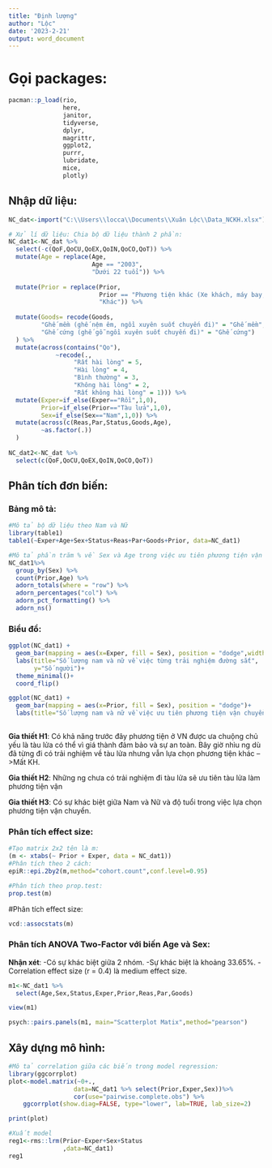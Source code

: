 ```yaml
---
title: "Định lượng"
author: "Lộc"
date: '2023-2-21'
output: word_document
---
```


# Gọi packages:

```r
pacman::p_load(rio, 
               here, 
               janitor, 
               tidyverse, 
               dplyr,
               magrittr, 
               ggplot2, 
               purrr, 
               lubridate, 
               mice, 
               plotly)
```

## Nhập dữ liệu:

```r
NC_dat<-import("C:\\Users\\locca\\Documents\\Xuân Lộc\\Data_NCKH.xlsx")
```

```r
# Xử lí dữ liệu: Chia bộ dữ liệu thành 2 phần:
NC_dat1<-NC_dat %>% 
  select(-c(QoF,QoCU,QoEX,QoIN,QoCO,QoT)) %>% 
  mutate(Age = replace(Age,
                       Age == "2003", 
                       "Dưới 22 tuổi")) %>% 
  
  mutate(Prior = replace(Prior,
                         Prior == "Phương tiện khác (Xe khách, máy bay, ....)",
                         "Khác")) %>% 
  
  mutate(Goods= recode(Goods,
         "Ghế mềm (ghế nệm êm, ngồi xuyên suốt chuyến đi)" = "Ghế mềm",
         "Ghế cứng (ghế gỗ ngồi xuyên suốt chuyến đi)" = "Ghế cứng")
  ) %>% 
  mutate(across(contains("Qo"),
             ~recode(.,
                  "Rất hài lòng" = 5,
                  "Hài lòng" = 4,
                  "Bình thường" = 3,
                  "Không hài lòng" = 2,
                  "Rất không hài lòng" = 1))) %>% 
  mutate(Exper=if_else(Exper=="Rồi",1,0),
         Prior=if_else(Prior=="Tàu lửa",1,0),
         Sex=if_else(Sex=="Nam",1,0)) %>% 
  mutate(across(c(Reas,Par,Status,Goods,Age),
         ~as.factor(.))
  )
         
NC_dat2<-NC_dat %>% 
  select(c(QoF,QoCU,QoEX,QoIN,QoCO,QoT))
```

## Phân tích đơn biến: {.tabset}

### Bảng mô tả:
```r
#Mô tả bộ dữ liệu theo Nam và Nữ
library(table1)
table1(~Exper+Age+Sex+Status+Reas+Par+Goods+Prior, data=NC_dat1)

#Mô tả phần trăm % về Sex và Age trong việc ưu tiên phương tiện vận chuyển Prior:
NC_dat1%>% 
  group_by(Sex) %>% 
  count(Prior,Age) %>%
  adorn_totals(where = "row") %>% 
  adorn_percentages("col") %>% 
  adorn_pct_formatting() %>% 
  adorn_ns()

```

### Biểu đồ:

```r
ggplot(NC_dat1) +
  geom_bar(mapping = aes(x=Exper, fill = Sex), position = "dodge",width = 0.7)+
  labs(title="Số lượng nam và nữ về việc từng trải nghiệm đường sắt",
       y="Số người")+
  theme_minimal()+
  coord_flip()

ggplot(NC_dat1) +
  geom_bar(mapping = aes(x=Prior, fill = Sex), position = "dodge")+
  labs(title="Số lượng nam và nữ về việc ưu tiên phương tiện vận chuyển")
  

```

**Gỉa thiết H1**: Có khả năng trước đây phương tiện ở VN được ưa chuộng
chủ yếu là tàu lửa có thể vì giá thành đảm bảo và sự an toàn. Bây giờ
nhìu ng dù đã từng đi có trải nghiệm về tàu lửa nhưng vẫn lựa chọn
phương tiện khác -->Mất KH.

**Gỉa thiết H2**: Những ng chưa có trải nghiệm đi tàu lửa sẽ ưu tiên tàu lửa làm phương tiện vận 

**Gỉa thiết H3**: Có sự khác biệt giữa Nam và Nữ và độ tuổi trong việc lựa chọn 
phương tiện vận chuyển.

### Phân tích effect size:
```r
#Tạo matrix 2x2 tên là m:
(m <- xtabs(~ Prior + Exper, data = NC_dat1)) 
#Phân tích theo 2 cách:
epiR::epi.2by2(m,method="cohort.count",conf.level=0.95)
```
```r
#Phân tích theo prop.test:
prop.test(m)
```
#Phân tích effect size:
```r
vcd::assocstats(m)
```
### Phân tích ANOVA Two-Factor với biến Age và Sex:

**Nhận xét**: 
-Có sự khác biệt giữa 2 nhóm. -Sự khác biệt là khoảng 33.65%.
-Correlation effect size (r = 0.4) là medium effect size.

```r
m1<-NC_dat1 %>% 
  select(Age,Sex,Status,Exper,Prior,Reas,Par,Goods)

view(m1)

psych::pairs.panels(m1, main="Scatterplot Matix",method="pearson")
```
## Xây dựng mô hình:

```r
#Mô tả correlation giữa các biến trong model regression:
library(ggcorrplot)
plot<-model.matrix(~0+., 
                  data=NC_dat1 %>% select(Prior,Exper,Sex))%>% 
                  cor(use="pairwise.complete.obs") %>% 
    ggcorrplot(show.diag=FALSE, type="lower", lab=TRUE, lab_size=2)

print(plot)

#Xuất model
reg1<-rms::lrm(Prior~Exper+Sex+Status
               ,data=NC_dat1)
reg1
```
